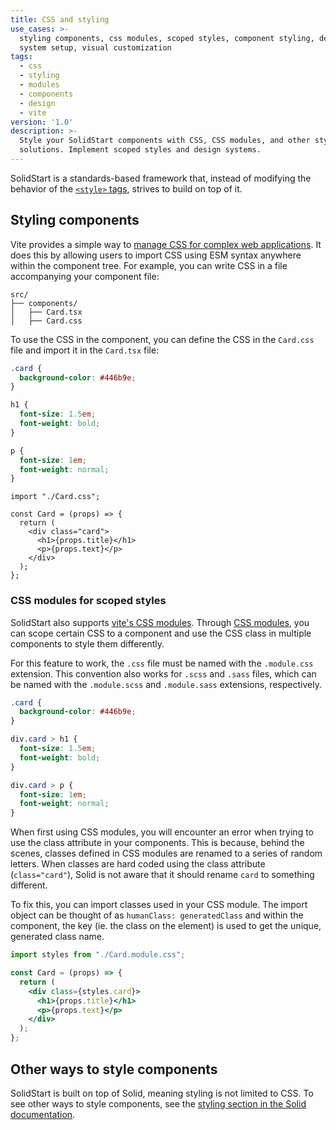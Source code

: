 ```yaml
---
title: CSS and styling
use_cases: >-
  styling components, css modules, scoped styles, component styling, design
  system setup, visual customization
tags:
  - css
  - styling
  - modules
  - components
  - design
  - vite
version: '1.0'
description: >-
  Style your SolidStart components with CSS, CSS modules, and other styling
  solutions. Implement scoped styles and design systems.
---
```


SolidStart is a standards-based framework that, instead of modifying the behavior of the [`<style>` tags](https://developer.mozilla.org/en-US/docs/Web/HTML/Element/style), strives to build on top of it. 

## Styling components

Vite provides a simple way to [manage CSS for complex web applications](https://vitejs.dev/guide/features.html#css).
It does this by allowing users to import CSS using ESM syntax anywhere within the component tree.
For example, you can write CSS in a file accompanying your component file:

```
src/
├── components/
│   ├── Card.tsx
│   ├── Card.css
```

To use the CSS in the component, you can define the CSS in the `Card.css` file and import it in the `Card.tsx` file:

```css title="Card.css"
.card {
  background-color: #446b9e;
}

h1 {
  font-size: 1.5em;
  font-weight: bold;
}

p {
  font-size: 1em;
  font-weight: normal;
}
```


```tsx title="Card.tsx"
import "./Card.css";

const Card = (props) => {
  return (
    <div class="card">
      <h1>{props.title}</h1>
      <p>{props.text}</p>
    </div>
  );
};
```

### CSS modules for scoped styles

SolidStart also supports [vite's CSS modules](https://vitejs.dev/guide/features.html#css-modules). 
Through [CSS modules](https://github.com/css-modules/css-modules), you can scope certain CSS to a component and use the CSS class in multiple components to style them differently.

For this feature to work, the `.css` file must be named with the `.module.css` extension.
This convention also works for `.scss` and `.sass` files, which can be named with the `.module.scss` and `.module.sass` extensions, respectively.

```css title="Card.module.css"
.card {
  background-color: #446b9e;
}

div.card > h1 {
  font-size: 1.5em;
  font-weight: bold;
}

div.card > p {
  font-size: 1em;
  font-weight: normal;
}
```

When first using CSS modules, you will encounter an error when trying to use the class attribute in your components.
This is because, behind the scenes, classes defined in CSS modules are renamed to a series of random letters.
When classes are hard coded using the class attribute (`class="card"`), Solid is not aware that it should rename `card` to something different.

To fix this, you can import classes used in your CSS module.
The import object can be thought of as `humanClass: generatedClass` and within the component, the key (ie. the class on the element) is used to get the unique, generated class name.

```jsx
import styles from "./Card.module.css";

const Card = (props) => {
  return (
    <div class={styles.card}>
      <h1>{props.title}</h1>
      <p>{props.text}</p>
    </div>
  );
};
```

## Other ways to style components

SolidStart is built on top of Solid, meaning styling is not limited to CSS. 
To see other ways to style components, see the [styling section in the Solid documentation](/guides/styling-your-components).
